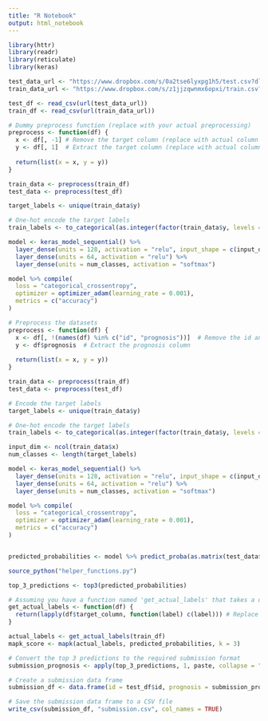 ---
title: "R Notebook"
output: html_notebook
---

```{r}
library(httr)
library(readr)
library(reticulate)
library(keras)

```


```{r}
test_data_url <- "https://www.dropbox.com/s/0a2tse6lyxpg1h5/test.csv?dl=1"
train_data_url <- "https://www.dropbox.com/s/z1jjzqwnmx6opxi/train.csv?dl=1"

test_df <- read_csv(url(test_data_url))
train_df <- read_csv(url(train_data_url))


```

```{r}
# Dummy preprocess function (replace with your actual preprocessing)
preprocess <- function(df) {
  x <- df[, -1] # Remove the target column (replace with actual column name)
  y <- df[, 1]  # Extract the target column (replace with actual column name)
  
  return(list(x = x, y = y))
}

train_data <- preprocess(train_df)
test_data <- preprocess(test_df)

```

```{r}
target_labels <- unique(train_data$y)

# One-hot encode the target labels
train_labels <- to_categorical(as.integer(factor(train_data$y, levels = target_labels)) - 1)

```

```{r}
model <- keras_model_sequential() %>%
  layer_dense(units = 128, activation = "relu", input_shape = c(input_dim)) %>%
  layer_dense(units = 64, activation = "relu") %>%
  layer_dense(units = num_classes, activation = "softmax")

model %>% compile(
  loss = "categorical_crossentropy",
  optimizer = optimizer_adam(learning_rate = 0.001),
  metrics = c("accuracy")
)


```

```{r}
# Preprocess the datasets
preprocess <- function(df) {
  x <- df[, !(names(df) %in% c("id", "prognosis"))]  # Remove the id and prognosis columns
  y <- df$prognosis  # Extract the prognosis column
  
  return(list(x = x, y = y))
}

train_data <- preprocess(train_df)
test_data <- preprocess(test_df)

# Encode the target labels
target_labels <- unique(train_data$y)

# One-hot encode the target labels
train_labels <- to_categorical(as.integer(factor(train_data$y, levels = target_labels)) - 1)

input_dim <- ncol(train_data$x)
num_classes <- length(target_labels)

model <- keras_model_sequential() %>%
  layer_dense(units = 128, activation = "relu", input_shape = c(input_dim)) %>%
  layer_dense(units = 64, activation = "relu") %>%
  layer_dense(units = num_classes, activation = "softmax")

model %>% compile(
  loss = "categorical_crossentropy",
  optimizer = optimizer_adam(learning_rate = 0.001),
  metrics = c("accuracy")
)



```

```{r}
predicted_probabilities <- model %>% predict_proba(as.matrix(test_data$x))

```

```{r}
source_python("helper_functions.py")

```

```{r}
top_3_predictions <- top3(predicted_probabilities)

```

```{r}
# Assuming you have a function named 'get_actual_labels' that takes a data frame as input and returns a list of the actual labels for each data point
get_actual_labels <- function(df) {
  return(lapply(df$target_column, function(label) c(label))) # Replace 'target_column' with the actual target column name in your dataset
}

actual_labels <- get_actual_labels(train_df)
mapk_score <- mapk(actual_labels, predicted_probabilities, k = 3)

```

```{r}
# Convert the top 3 predictions to the required submission format
submission_prognosis <- apply(top_3_predictions, 1, paste, collapse = " ")

# Create a submission data frame
submission_df <- data.frame(id = test_df$id, prognosis = submission_prognosis)

# Save the submission data frame to a CSV file
write_csv(submission_df, "submission.csv", col_names = TRUE)

```


